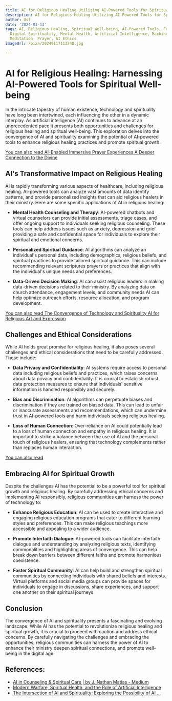 ```yaml
---
title: AI for Religious Healing Utilizing AI-Powered Tools for Spiritual Well-being
description: AI for Religious Healing Utilizing AI-Powered Tools for Spiritual Well-being
author: Usf
date: '2024-01-13'
tags: AI, Religious Healing, Spiritual Well-being, AI-Powered Tools, Faith-Based Technology,
  Digital Spirituality, Mental Health, Artificial Intelligence, Machine Learning,
  Meditation, Prayer, AI Ethics
imageUrl: /pixa/20240117113240.jpg

---
```

# AI for Religious Healing: Harnessing AI-Powered Tools for Spiritual Well-being

In the intricate tapestry of human existence, technology and spirituality have long been intertwined, each  influencing the other in a dynamic interplay. As artificial intelligence (AI) continues to advance at an unprecedented  pace it presents both opportunities and challenges for religious  healing and spiritual well-being. This exploration delves into the  convergence of AI and  spirituality examining the potential of AI-powered tools to enhance religious healing practices and  promote spiritual growth.

[You can also read AI-Enabled Immersive  Prayer Experiences A Deeper Connection to the Divine](AI-Enabled%20Immersive%20Prayer%20Experiences%20A%20Deeper%20Connection%20to%20the%20Divine)


## AI's Transformative Impact on Religious Healing

AI is rapidly transforming various aspects of healthcare, including religious healing. AI-powered tools can analyze vast  amounts of data identify patterns, and provide personalized  insights that can aid religious healers  in their ministry. Here are  some  specific applications of AI in religious healing:

- **Mental Health Counseling and Therapy**: AI-powered chatbots and virtual counselors can provide initial assessments,  triage cases, and offer ongoing support to individuals seeking religious counseling. These tools  can help address issues such  as anxiety, depression and grief providing a safe and  confidential space for individuals to explore their  spiritual and emotional concerns.

- **Personalized Spiritual Guidance**:  AI algorithms can analyze an individual's personal data, including demographics,  religious beliefs, and spiritual practices to provide tailored spiritual guidance. This can  include recommending relevant scriptures  prayers or  practices  that align with  the individual's unique  needs and preferences.

- **Data-Driven Decision Making**: AI can assist religious leaders in making data-driven decisions related to their ministry. By  analyzing data on church attendance, engagement levels, and community needs AI can help optimize outreach efforts,  resource  allocation, and program development.

[You can also read The Convergence of Technology and Spirituality AI for Religious Art and Expression](The%20Convergence%20of%20Technology%20and%20Spirituality%20AI%20for%20Religious%20Art%20and%20Expression)


## Challenges and Ethical  Considerations

While AI holds great promise for religious healing, it also  poses several challenges and ethical considerations  that need to  be carefully addressed.  These include:

- **Data Privacy and Confidentiality**: AI systems require access to personal data including  religious beliefs and practices, which raises concerns about data privacy and confidentiality. It is crucial to establish robust  data  protection measures to ensure that individuals'  sensitive information is handled responsibly and securely.

- **Bias and Discrimination**: AI algorithms can perpetuate biases and discrimination  if they are trained on biased data. This  can lead to unfair or inaccurate assessments and recommendations, which  can undermine trust in AI-powered tools and harm individuals seeking religious healing.

- **Loss of Human Connection**: Over-reliance on AI could potentially lead to a loss of human connection and empathy in religious healing. It is  important to strike a balance between the use of AI and the personal touch of religious healers, ensuring  that technology complements rather than replaces human interaction.

[You can also read ]()


## Embracing  AI for Spiritual Growth

Despite the challenges AI has the potential to be a powerful  tool for spiritual growth and religious healing. By carefully addressing ethical concerns and implementing AI responsibly, religious communities can  harness the  power of technology to:

- **Enhance Religious  Education**: AI can be used  to create  interactive and  engaging religious education programs that  cater to different learning styles and preferences. This can make religious teachings more accessible and appealing to a wider audience.

- **Promote Interfaith  Dialogue**: AI-powered tools  can facilitate interfaith dialogue  and understanding by analyzing religious texts, identifying  commonalities and highlighting areas of convergence.  This can help break down barriers between different faiths  and promote harmonious coexistence.

- **Foster Spiritual Community**: AI can help build and strengthen spiritual communities by connecting individuals with shared beliefs and interests. Virtual platforms and social media  groups can provide  spaces  for individuals to engage in discussions, share experiences, and support one another on their spiritual journeys.

##  Conclusion

The convergence of AI and spirituality presents a fascinating and evolving  landscape. While AI has the potential to revolutionize religious healing and  spiritual growth, it is crucial to proceed  with  caution and address ethical concerns. By carefully navigating the challenges and embracing the opportunities, religious communities can  harness the power of AI  to enhance their ministry deepen spiritual connections, and promote well-being in the digital age.

## References:
- [AI in Counseling & Spiritual Care | by J. Nathan Matias - Medium](https://medium.com/ai-and-christianity/ai-in-counseling-spiritual-care-e324d9aea3b0)
- [Modern Warfare, Spiritual Health, and the Role of Artificial Intelligence](https://www.mdpi.com/2077-1444/13/4/343)
- [The Intersection of AI and Spirituality: Exploring the Possibility of AI ...](https://www.linkedin.com/pulse/intersection-ai-spirituality-exploring-possibility-realm-borg-ellul)
